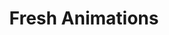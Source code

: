 ---
title: 'Fresh Animations'
description: Make your game like the trailers! Dynamic animated entities to freshen your Minecraft experience.
icon: 'person-running'
---